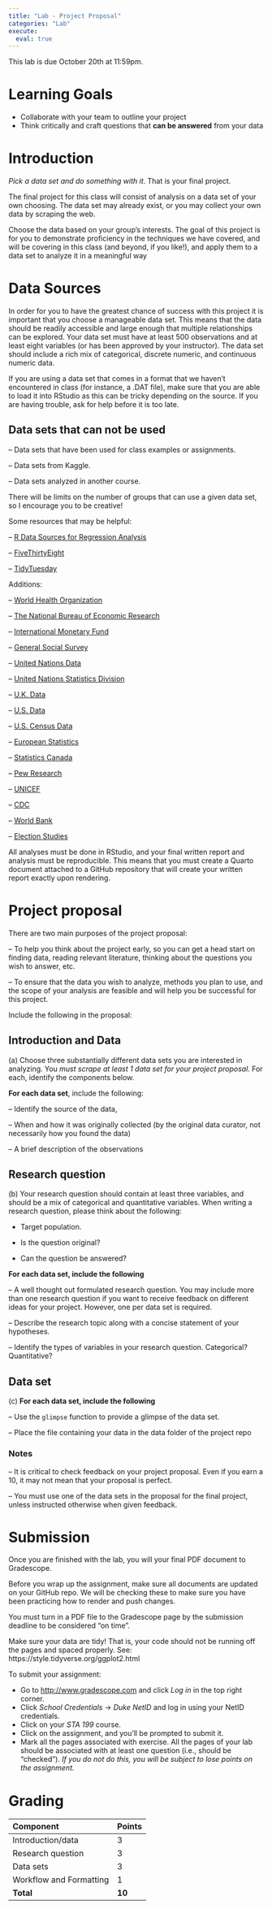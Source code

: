 ```yaml
---
title: "Lab - Project Proposal"
categories: "Lab"
execute:
  eval: true
---
```


::: callout-important
This lab is due October 20th at 11:59pm.
:::

# Learning Goals

-   Collaborate with your team to outline your project
-   Think critically and craft questions that **can be answered** from your data

# Introduction

*Pick a data set and do something with it*. That is your final project.

The final project for this class will consist of analysis on a data set of your own choosing. The data set may already exist, or you may collect your own data by scraping the web.

Choose the data based on your group's interests. The goal of this project is for you to demonstrate proficiency in the techniques we have covered, and will be covering in this class (and beyond, if you like!), and apply them to a data set to analyze it in a meaningful way

# Data Sources

In order for you to have the greatest chance of success with this project it is important that you choose a manageable data set. This means that the data should be readily accessible and large enough that multiple relationships can be explored. Your data set must have at least 500 observations and at least eight variables (or has been approved by your instructor). The data set should include a rich mix of categorical, discrete numeric, and continuous numeric data.

If you are using a data set that comes in a format that we haven't encountered in class (for instance, a .DAT file), make sure that you are able to load it into RStudio as this can be tricky depending on the source. If you are having trouble, ask for help before it is too late.

## Data sets that can not be used

-- Data sets that have been used for class examples or assignments.

-- Data sets from Kaggle.

-- Data sets analyzed in another course.

There will be limits on the number of groups that can use a given data set, so I encourage you to be creative!

Some resources that may be helpful:

-- [R Data Sources for Regression Analysis](https://rfun.library.duke.edu/blog/data-sources-for-regression-analysis/)

-- [FiveThirtyEight](https://data.fivethirtyeight.com/)

-- [TidyTuesday](https://github.com/rfordatascience/tidytuesday)

Additions:

-- [World Health Organization](https://www.who.int/data/gho/)

-- [The National Bureau of Economic Research](https://www.nber.org/research/data?page=1&perPage=50)

-- [International Monetary Fund](https://data.imf.org/?sk=388DFA60-1D26-4ADE-B505-A05A558D9A42&sId=1479329328660)

-- [General Social Survey](https://gss.norc.org/)

-- [United Nations Data](http://data.un.org/)

-- [United Nations Statistics Division](https://unstats.un.org/UNSDWebsite/)

-- [U.K. Data](https://www.data.gov.uk/)

-- [U.S. Data](https://data.gov/)

-- [U.S. Census Data](https://www.census.gov/data.html)

-- [European Statistics](https://ec.europa.eu/eurostat/)

-- [Statistics Canada](https://www.statcan.gc.ca/en/start)

-- [Pew Research](https://www.pewresearch.org/download-datasets/)

-- [UNICEF](https://data.unicef.org/)

-- [CDC](https://www.cdc.gov/datastatistics/index.html)

-- [World Bank](https://datacatalog.worldbank.org/home)

-- [Election Studies](https://electionstudies.org//)

All analyses must be done in RStudio, and your final written report and analysis must be reproducible. This means that you must create a Quarto document attached to a GitHub repository that will create your written report exactly upon rendering.

# Project proposal

There are two main purposes of the project proposal:

-- To help you think about the project early, so you can get a head start on finding data, reading relevant literature, thinking about the questions you wish to answer, etc.

-- To ensure that the data you wish to analyze, methods you plan to use, and the scope of your analysis are feasible and will help you be successful for this project.

Include the following in the proposal:

## Introduction and Data

\(a\) Choose three substantially different data sets you are interested in analyzing. You *must scrape at least 1 data set for your project proposal*. For each, identify the components below.

**For each data set**, include the following:

-- Identify the source of the data,

-- When and how it was originally collected (by the original data curator, not necessarily how you found the data)

-- A brief description of the observations

## Research question

\(b\) Your research question should contain at least three variables, and should be a mix of categorical and quantitative variables. When writing a research question, please think about the following:

-   Target population.

-   Is the question original?

-   Can the question be answered?

**For each data set, include the following**

-- A well thought out formulated research question. You may include more than one research question if you want to receive feedback on different ideas for your project. However, one per data set is required.

-- Describe the research topic along with a concise statement of your hypotheses.

-- Identify the types of variables in your research question. Categorical? Quantitative?

## Data set

\(c\) **For each data set, include the following**

-- Use the `glimpse` function to provide a glimpse of the data set.

-- Place the file containing your data in the data folder of the project repo

### Notes

-- It is critical to check feedback on your project proposal. Even if you earn a 10, it may not mean that your proposal is perfect.

-- You must use one of the data sets in the proposal for the final project, unless instructed otherwise when given feedback.

# Submission

Once you are finished with the lab, you will your final PDF document to Gradescope.

::: callout-warning
Before you wrap up the assignment, make sure all documents are updated on your GitHub repo. We will be checking these to make sure you have been practicing how to render and push changes.

You must turn in a PDF file to the Gradescope page by the submission deadline to be considered "on time".

Make sure your data are tidy! That is, your code should not be running off the pages and spaced properly. See: https://style.tidyverse.org/ggplot2.html
:::

To submit your assignment:

-   Go to <http://www.gradescope.com> and click *Log in* in the top right corner.
-   Click *School Credentials* $\rightarrow$ *Duke NetID* and log in using your NetID credentials.
-   Click on your *STA 199* course.
-   Click on the assignment, and you'll be prompted to submit it.
-   Mark all the pages associated with exercise. All the pages of your lab should be associated with at least one question (i.e., should be "checked"). *If you do not do this, you will be subject to lose points on the assignment.*

# Grading

| Component               | Points |
|:------------------------|:-------|
| Introduction/data       | 3      |
| Research question       | 3      |
| Data sets               | 3      |
| Workflow and Formatting | 1      |
| **Total**               | **10** |
